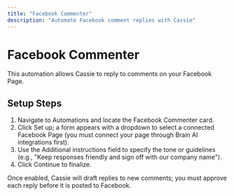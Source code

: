 ```yaml
---
title: "Facebook Commenter"
description: "Automate Facebook comment replies with Cassie"
---
```


# Facebook Commenter

This automation allows Cassie to reply to comments on your Facebook Page. 

## Setup Steps

1. Navigate to Automations and locate the Facebook Commenter card.
2. Click Set up; a form appears with a dropdown to select a connected Facebook Page (you must connect your page through Brain AI integrations first).
3. Use the Additional instructions field to specify the tone or guidelines (e.g., "Keep responses friendly and sign off with our company name").
4. Click Continue to finalize.

Once enabled, Cassie will draft replies to new comments; you must approve each reply before it is posted to Facebook.